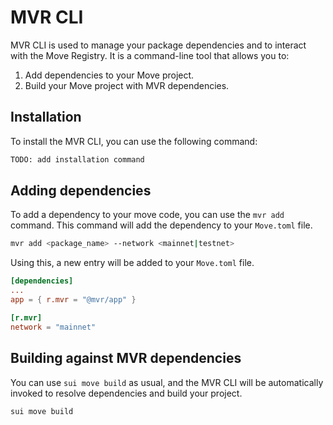 
# MVR CLI

MVR CLI is used to manage your package dependencies and to interact with the Move Registry. It is a command-line tool that allows you to:

1. Add dependencies to your Move project.
2. Build your Move project with MVR dependencies.


## Installation

To install the MVR CLI, you can use the following command:

```bash
TODO: add installation command
```

## Adding dependencies

To add a dependency to your move code, you can use the `mvr add` command. This command will add the dependency to your `Move.toml` file.

```bash
mvr add <package_name> --network <mainnet|testnet>
```

Using this, a new entry will be added to your `Move.toml` file.

```toml
[dependencies]
...
app = { r.mvr = "@mvr/app" }

[r.mvr]
network = "mainnet"
```

## Building against MVR dependencies

You can use `sui move build` as usual, and the MVR CLI will be automatically invoked to resolve dependencies and build your project.

```bash
sui move build
```
